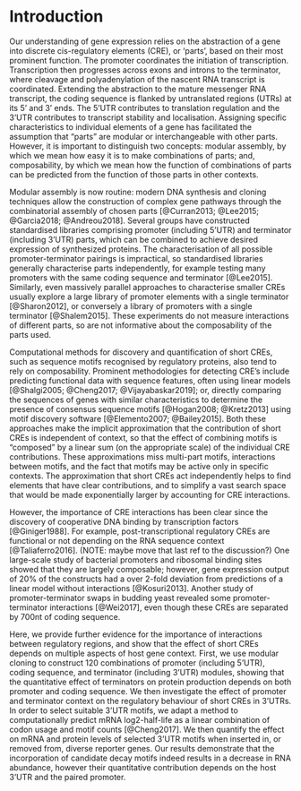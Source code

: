 # Introduction

Our understanding of gene expression relies on the abstraction of a gene into discrete cis-regulatory elements (CRE), or ‘parts’, based on their most prominent function.
The promoter coordinates the initiation of transcription.
Transcription then progresses across exons and introns to the terminator, where cleavage and polyadenylation of the nascent RNA transcript is coordinated.
Extending the abstraction to the mature messenger RNA transcript, the coding sequence is flanked by untranslated regions (UTRs) at its 5' and  3' ends.
The 5'UTR contributes to translation regulation and the 3'UTR contributes to transcript stability and localisation.
Assigning specific characteristics to individual elements of a gene has facilitated the assumption that "parts" are modular or interchangeable with other parts.
However, it is important to distinguish two concepts: modular assembly, by which we mean how easy it is to make combinations of parts; and, composability, by which we mean how the function of combinations of parts can be predicted from the function of those parts in other contexts.

Modular assembly is now routine: modern DNA synthesis and cloning techniques allow the construction of complex gene pathways through the combinatorial assembly of chosen parts [@Curran2013; @Lee2015; @Garcia2018; @Andreou2018]. 
Several groups have constructed standardised libraries comprising promoter (including 5'UTR) and terminator (including 3'UTR) parts, which can be combined to achieve desired expression of synthesized proteins.
The characterisation of all possible promoter-terminator pairings is impractical, so standardised libraries generally characterise parts independently, for example testing many promoters with the same coding sequence and terminator [@Lee2015].
Similarly, even massively parallel approaches to characterise smaller CREs usually explore a large library of promoter elements with a single terminator [@Sharon2012], or conversely a library of promoters with a single terminator [@Shalem2015].
These experiments do not measure interactions of different parts, so are not informative about the composability of the parts used.

Computational methods for discovery and quantification of short CREs, such as sequence motifs recognised by regulatory proteins, also tend to rely on composability.
Prominent methodologies for detecting CRE's include predicting functional data with sequence features, often using linear models [@Shalgi2005; @Cheng2017; @Vijayabaskar2019]; or, directly comparing the sequences of genes with similar characteristics to determine the presence of consensus sequence motifs [@Hogan2008; @Kretz2013] using motif discovery software [@Elemento2007; @Bailey2015].
Both these approaches make the implicit approximation that the contribution of short CREs is independent of context, so that the effect of combining motifs is "composed" by a linear sum (on the appropriate scale) of the individual CRE contributions.
These approximations miss multi-part motifs, interactions between motifs, and the fact that motifs may be active only in specific contexts.
The approximation that short CREs act independently helps to find elements that have clear contributions, and to simplify a vast search space that would be made exponentially larger by accounting for CRE interactions.

However, the importance of CRE interactions has been clear since the discovery of cooperative DNA binding by transcription factors [@Giniger1988].
For example, post-transcriptional regulatory CREs are functional or not depending on the RNA sequence context [@Taliaferro2016]. (NOTE: maybe move that last ref to the discussion?)
One large-scale study of bacterial promoters and ribosomal binding sites showed that they are largely composable; however, gene expression output of 20% of the constructs had a over 2-fold deviation from predictions of a linear model without interactions [@Kosuri2013].
Another study of promoter-terminator swaps in budding yeast revealed some promoter-terminator interactions [@Wei2017], even though these CREs are separated by 700nt of coding sequence. 

Here, we provide further evidence for the importance of interactions between regulatory regions, and show that the effect of short CREs depends on multiple aspects of host gene context. 
First, we use modular cloning to construct 120 combinations of promoter (including 5'UTR), coding sequence, and terminator (including 3'UTR) modules, showing that the quantitative effect of terminators on protein production depends on both promoter and coding sequence.
We then investigate the effect of promoter and terminator context on the regulatory behaviour of short CREs in 3'UTRs.
In order to select suitable 3'UTR motifs, we adapt a method to computationally predict mRNA log2-half-life as a linear combination of codon usage and motif counts [@Cheng2017].
We then quantify the effect on mRNA and protein levels of selected 3'UTR motifs when inserted in, or removed from, diverse reporter genes.
Our results demonstrate that the incorporation of candidate decay motifs indeed results in a decrease in RNA abundance, however their quantitative contribution depends on the host 3'UTR and the paired promoter.
